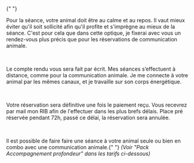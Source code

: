 
{" "}

<div className="flex">
  <span className="text-2xl pr-2">
    <IoIosArrowDropright className="w-6 h-6 mr-2" aria-hidden="true" />
  </span>
  <p>
    Pour la séance, votre animal doit être au calme et au repos. Il vaut mieux
    éviter qu&apos;il soit sollicité afin qu&apos;il profite et s&apos;imprègne
    au mieux de la séance. C&apos;est pour cela que dans cette optique, je
    fixerai avec vous un rendez-vous plus précis que pour les réservations de
    communication animale.
  </p>
</div>
<br />
<div className="flex">
  <span className="text-2xl pr-2">
    <IoIosArrowDropright className="w-6 h-6 mr-2" aria-hidden="true" />
  </span>
  <p>
    Le compte rendu vous sera fait par écrit. Mes séances s’effectuent à
    distance, comme pour la communication animale. Je me connecte à votre animal
    par les mêmes canaux, et je travaille sur son corps énergétique.
  </p>
</div>
<br />
<div className="flex">
  <span className="text-2xl pr-2">
    <IoIosArrowDropright className="w-6 h-6 mr-2" aria-hidden="true" />
  </span>
  <p>
    Votre réservation sera définitive une fois le paiement reçu. Vous recevrez
    par mail mon RIB afin de l&apos;effectuer dans les plus brefs délais. Place
    pré réservée pendant 72h, passé ce délai, la réservation sera annulée.
  </p>
</div>
<br />
<div className="flex">
  <span className="text-2xl pr-2">
    <IoIosArrowDropright className="w-6 h-6 mr-2" aria-hidden="true" />
  </span>
  <p>
    Il est possible de faire faire une séance à votre animal seule ou bien en
    combo avec une communication animale.{" "}
    <i>
      (Voir &quot;Pack Accompagnement profondeur&quot; dans les tarifs
      ci-dessous)
    </i>
  </p>
</div>
